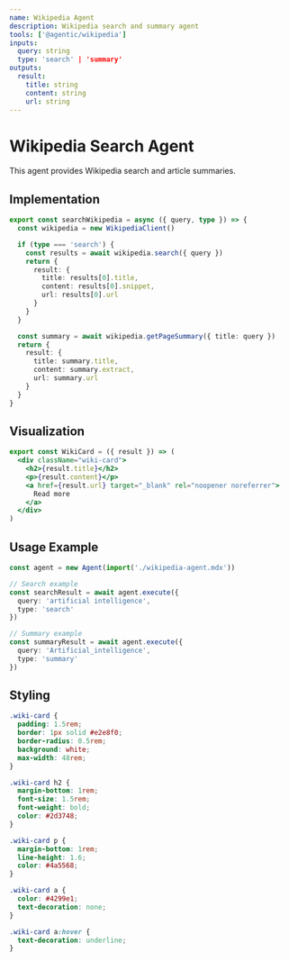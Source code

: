 ```yaml
---
name: Wikipedia Agent
description: Wikipedia search and summary agent
tools: ['@agentic/wikipedia']
inputs:
  query: string
  type: 'search' | 'summary'
outputs:
  result:
    title: string
    content: string
    url: string
---
```



# Wikipedia Search Agent

This agent provides Wikipedia search and article summaries.

## Implementation

```typescript
export const searchWikipedia = async ({ query, type }) => {
  const wikipedia = new WikipediaClient()

  if (type === 'search') {
    const results = await wikipedia.search({ query })
    return {
      result: {
        title: results[0].title,
        content: results[0].snippet,
        url: results[0].url
      }
    }
  }

  const summary = await wikipedia.getPageSummary({ title: query })
  return {
    result: {
      title: summary.title,
      content: summary.extract,
      url: summary.url
    }
  }
}
```

## Visualization

```jsx
export const WikiCard = ({ result }) => (
  <div className="wiki-card">
    <h2>{result.title}</h2>
    <p>{result.content}</p>
    <a href={result.url} target="_blank" rel="noopener noreferrer">
      Read more
    </a>
  </div>
)
```

## Usage Example

```typescript
const agent = new Agent(import('./wikipedia-agent.mdx'))

// Search example
const searchResult = await agent.execute({
  query: 'artificial intelligence',
  type: 'search'
})

// Summary example
const summaryResult = await agent.execute({
  query: 'Artificial_intelligence',
  type: 'summary'
})
```

## Styling

```css
.wiki-card {
  padding: 1.5rem;
  border: 1px solid #e2e8f0;
  border-radius: 0.5rem;
  background: white;
  max-width: 48rem;
}

.wiki-card h2 {
  margin-bottom: 1rem;
  font-size: 1.5rem;
  font-weight: bold;
  color: #2d3748;
}

.wiki-card p {
  margin-bottom: 1rem;
  line-height: 1.6;
  color: #4a5568;
}

.wiki-card a {
  color: #4299e1;
  text-decoration: none;
}

.wiki-card a:hover {
  text-decoration: underline;
}
